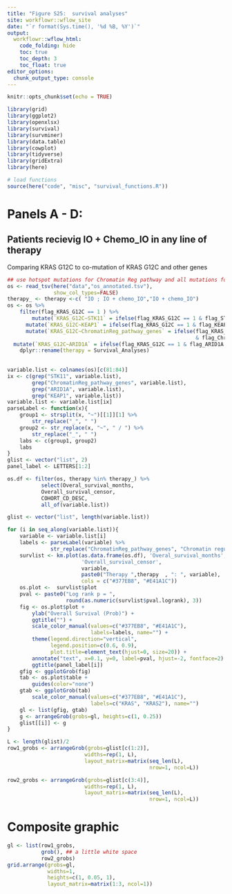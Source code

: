 ```yaml
---
title: "Figure S25:  survival analyses"
site: workflowr::wflow_site
date: "`r format(Sys.time(), '%d %B, %Y')`"
output:
  workflowr::wflow_html:
    code_folding: hide
    toc: true
    toc_depth: 3
    toc_float: true
editor_options:
  chunk_output_type: console
---
```



```r
knitr::opts_chunk$set(echo = TRUE)

```

```r
library(grid)
library(ggplot2)
library(openxlsx)
library(survival)
library(survminer)
library(data.table)
library(cowplot)
library(tidyverse)
library(gridExtra)
library(here)
```


```r
# load functions
source(here("code", "misc", "survival_functions.R"))
```



# Panels A - D: 
## Patients recievig IO + Chemo_IO in any line of therapy


Comparing KRAS G12C to co-mutation of KRAS G12C and other genes

```r
## use hotspot mutations for Chromatin Reg pathway and all mutations for KEAP1, NTRK3
os <- read_tsv(here("data","os_annotated.tsv"),
               show_col_types=FALSE)
therapy_ <- therapy <-c( "IO ; IO + chemo_IO","IO + chemo_IO")
os <- os %>%
    filter(flag_KRAS_G12C == 1 ) %>%
        mutate(`KRAS_G12C~STK11` = ifelse(flag_KRAS_G12C == 1 & flag_STK11 == 1, 1 ,0)) %>%
      mutate(`KRAS_G12C~KEAP1` = ifelse(flag_KRAS_G12C == 1 & flag_KEAP1 == 1, 1 ,0)) %>%
      mutate(`KRAS_G12C~ChromatinReg_pathway_genes` = ifelse(flag_KRAS_G12C == 1 
                                                             & flag_ChromatinReg_pathway == 1, 1 ,0))%>%
  mutate(`KRAS_G12C~ARID1A` = ifelse(flag_KRAS_G12C == 1 & flag_ARID1A == 1, 1 ,0)) %>% 
    dplyr::rename(therapy = Survival_Analyses)
  
  
variable.list <- colnames(os)[c(81:84)]
ix <- c(grep("STK11", variable.list),
        grep("ChromatinReg_pathway_genes", variable.list),
        grep("ARID1A", variable.list),
        grep("KEAP1", variable.list))
variable.list <- variable.list[ix]
parseLabel <- function(x){
    group1 <- strsplit(x, "~")[[1]][1] %>%
        str_replace("_", " ")
    group2 <- str_replace(x, "~", " / ") %>%
        str_replace("_", " ")
    labs <- c(group1, group2)
    labs
}
glist <- vector("list", 2)
panel_label <- LETTERS[1:2]

os.df <- filter(os, therapy %in% therapy_) %>%
           select(Overal_survival_months,
           Overall_survival_censor,
           COHORT_CD_DESC,
           all_of(variable.list))

```

```r

glist <- vector("list", length(variable.list))

for (i in seq_along(variable.list)){
    variable <- variable.list[i]
    labels <- parseLabel(variable) %>%
              str_replace("ChromatinReg_pathway_genes", "Chromatin regulating")
    survlist <- km.plot(as.data.frame(os.df), 'Overal_survival_months',
                        'Overall_survival_censor',
                        variable,
                        paste0("Therapy ",therapy  , ": ", variable),
                        cols = c("#377EB8", "#E41A1C"))
    os.plot <-  survlist$plot
    pval <- paste0("Log rank p = ",
                   round(as.numeric(survlist$pval.logrank), 3))
    fig <- os.plot$plot +
        ylab("Overall Survival (Prob)") +
        ggtitle("") +
        scale_color_manual(values=c("#377EB8", "#E41A1C"),
                           labels=labels, name="") +
        theme(legend.direction="vertical",
              legend.position=c(0.6, 0.9),
              plot.title=element_text(hjust=0, size=20)) +
        annotate("text", x=0.1, y=0, label=pval, hjust=-2, fontface=2) +
        ggtitle(panel_label[i])
    gfig <- ggplotGrob(fig)
    tab <- os.plot$table +
        guides(color="none")
    gtab <- ggplotGrob(tab)
        scale_color_manual(values=c("#377EB8", "#E41A1C"),
                           labels=c("KRAS", "KRAS2"), name="")
    gl <- list(gfig, gtab)
    g <- arrangeGrob(grobs=gl, heights=c(1, 0.25))
    glist[[i]] <- g
}
```

```r
L <- length(glist)/2
row1_grobs <- arrangeGrob(grobs=glist[c(1:2)],
                         widths=rep(1, L),
                         layout_matrix=matrix(seq_len(L),
                                              nrow=1, ncol=L))

row2_grobs <- arrangeGrob(grobs=glist[c(3:4)],
                         widths=rep(1, L),
                         layout_matrix=matrix(seq_len(L),
                                              nrow=1, ncol=L))
```


# Composite graphic

```r
gl <- list(row1_grobs,
           grob(), ## a little white space
           row2_grobs)
grid.arrange(grobs=gl,
             widths=1,
             heights=c(1, 0.05, 1),
             layout_matrix=matrix(1:3, ncol=1))
```
